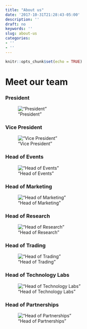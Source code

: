```yaml
---
title: "About us"
date: '2017-10-31T21:28:43-05:00'
description: ''
draft: no
keywords: ''
slug: about-us
categories:
- ''
- ''
---
```


```r
knitr::opts_chunk$set(echo = TRUE)
```

# Meet our team

### President

!["President"](/img/people.jpg)

### Vice President

!["Vice President"](/img/people2.jpg)

### Head of Events

!["Head of Events"](/img/people1.jpg)

### Head of Marketing

!["Head of Marketing"](/img/people3.jpg)

### Head of Research

!["Head of Research"](/img/people.jpg)

### Head of Trading

!["Head of Trading"](/img/people1.jpg)

### Head of Technology Labs

!["Head of Technology Labs"](/img/people2.jpg)

### Head of Partnerships

!["Head of Partnerships"](/img/people3.jpg)


